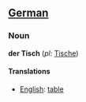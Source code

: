 ==[[German]]==
===Noun===
'''der Tisch''' (''pl:'' [[Tische]])

====Translations====
*[[English]]: [[table]]